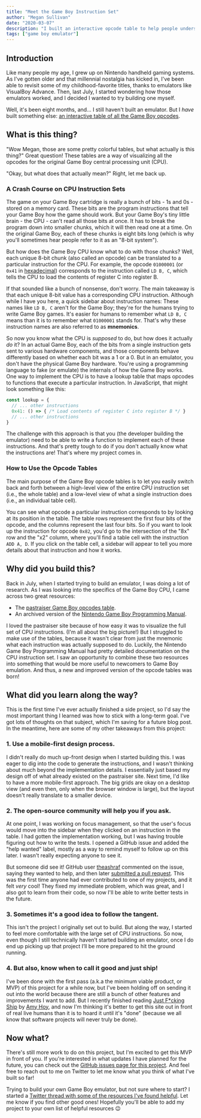 ```yaml
---
title: "Meet the Game Boy Instruction Set"
author: "Megan Sullivan"
date: "2020-03-07"
description: "I built an interactive opcode table to help people understand the Game Boy instruction set. This post describes the project and highlights some lessons I learned along the way."
tags: ["game boy emulator"]
---
```


## Introduction

Like many people my age, I grew up on Nintendo handheld gaming systems. As I've gotten older and that millennial nostalgia has kicked in, I've been able to revisit some of my childhood-favorite titles, thanks to emulators like VisualBoy Advance. Then, last July, I started wondering how those emulators worked, and I decided I wanted to try building one myself.

Well, it's been eight months, and... I still haven't built an emulator. But I *have* built something else: [an interactive table of all the Game Boy opcodes](https://meganesu.github.io/generate-gb-opcodes).

## What is this thing?

"Wow Megan, those are some pretty colorful tables, but what actually is this thing?" Great question! These tables are a way of visualizing all the opcodes for the original Game Boy central processing unit (CPU).

"Okay, but what does that actually mean?" Right, let me back up.

### A Crash Course on CPU Instruction Sets

The game on your Game Boy cartridge is really a bunch of bits - 1s and 0s - stored on a memory card. These bits are the program instructions that tell your Game Boy how the game should work. But your Game Boy's tiny little brain - the CPU - can't read all those bits at once. It has to break the program down into smaller chunks, which it will then read one at a time. On the original Game Boy, each of these chunks is eight bits long (which is why you'll sometimes hear people refer to it as an "8-bit system").

But how does the Game Boy CPU know what to do with those chunks? Well, each unique 8-bit chunk (also called an opcode) can be translated to a particular instruction for the CPU. For example, the opcode `01000001` (or `0x41` in [hexadecimal](https://simple.wikipedia.org/wiki/Hexadecimal)) corresponds to the instruction called `LD B, C`, which tells the CPU to load the contents of register C into register B. 

If that sounded like a bunch of nonsense, don't worry. The main takeaway is that each unique 8-bit value has a corresponding CPU instruction. Although while I have you here, a quick sidebar about instruction names: These names like `LD B, C` aren't for the Game Boy; they're for the humans trying to write Game Boy games. It's easier for humans to remember what `LD B, C` means than it is to remember what `01000001` stands for. That's why these instruction names are also referred to as **mnemonics**.

So now you know what the CPU is *supposed* to do, but how does it actually *do* it? In an actual Game Boy, each of the bits from a single instruction gets sent to various hardware components, and those components behave differently based on whether each bit was a 1 or a 0. But in an emulator, you don't have the physical Game Boy hardware. You're using a programming language to fake (or emulate) the internals of how the Game Boy works. One way to implement the CPU is to have a lookup table that maps opcodes to functions that execute a particular instruction. In JavaScript, that might look something like this:

```javascript
const lookup = {
  // ... other instructions
  0x41: () => { /* Load contents of register C into register B */ }
  // ... other instructions
}
```

The challenge with this approach is that you (the developer building the emulator) need to be able to write a function to implement each of these instructions. And that's pretty tough to do if you don't actually know what the instructions are! That's where my project comes in.

### How to Use the Opcode Tables

The main purpose of the Game Boy opcode tables is to let you easily switch back and forth between a high-level view of the entire CPU instruction set (i.e., the whole table) and a low-level view of what a single instruction does (i.e., an individual table cell).

You can see what opcode a particular instruction corresponds to by looking at its position in the table. The table rows represent the first four bits of the opcode, and the columns represent the last four bits. So if you want to look up the instruction for opcode `0x82`, you'd go to the intersection of the "8x" row and the "x2" column, where you'll find a table cell with the instruction `ADD A, D`. If you click on the table cell, a sidebar will appear to tell you more details about that instruction and how it works.

## Why did you build this?

Back in July, when I started trying to build an emulator, I was doing a lot of research. As I was looking into the specifics of the Game Boy CPU, I came across two great resources:

* The [pastraiser Game Boy opcodes table](https://www.pastraiser.com/cpu/gameboy/gameboy_opcodes.html).
* An archived version of the [Nintendo Game Boy Programming Manual](https://archive.org/details/GameBoyProgManVer1.1/mode/2up).

I loved the pastraiser site because of how easy it was to visualize the full set of CPU instructions. (I'm all about the big picture!) But I struggled to make use of the tables, because it wasn't clear from just the mnemonic what each instruction was actually supposed to do. Luckily, the Nintendo Game Boy Programming Manual had pretty detailed documentation on the CPU instruction set. I saw an opportunity to combine these two resources into something that would be more useful to newcomers to Game Boy emulation. And thus, a new and improved version of the opcode tables was born!

## What did you learn along the way?

This is the first time I've ever actually finished a side project, so I'd say the most important thing I learned was how to stick with a long-term goal. I've got lots of thoughts on that subject, which I'm saving for a future blog post. In the meantime, here are some of my other takeaways from this project:

### 1. Use a mobile-first design process.

I didn't really do much up-front design when I started building this. I was eager to dig into the code to generate the instructions, and I wasn't thinking about much beyond the implementation details. I essentially just based my design off of what already existed on the pastraiser site. Next time, I'd like to have a more mobile-first approach. The big grids are okay on a desktop view (and even then, only when the browser window is large), but the layout doesn't really translate to a smaller device.

### 2. The open-source community will help you if you ask.

At one point, I was working on focus management, so that the user's focus would move into the sidebar when they clicked on an instruction in the table. I had gotten the implementation working, but I was having trouble figuring out how to write the tests. I opened a GitHub issue and added the "help wanted" label, mostly as a way to remind myself to follow up on this later. I wasn't really expecting anyone to see it.

But someone did see it! GitHub user [theashraf](https://github.com/theashraf) commented on the issue, saying they wanted to help, and then later [submitted a pull request](https://github.com/meganesu/generate-gb-opcodes/pull/21). This was the first time anyone had ever contributed to one of my projects, and it felt *very* cool! They fixed my immediate problem, which was great, and I also got to learn from their code, so now I'll be able to write better tests in the future.

### 3. Sometimes it's a good idea to follow the tangent.

This isn't the project I originally set out to build. But along the way, I started to feel more comfortable with the large set of CPU instructions. So now, even though I still technically haven’t started building an emulator, once I do end up picking up that project I’ll be more prepared to hit the ground running.

### 4. But also, know when to call it good and just ship!

I've been done with the first pass (a.k.a the minimum viable product, or MVP) of this project for a while now, but I've been holding off on sending it out into the world because there are still a bunch of other features and improvements I want to add. But I recently finished reading [Just F*cking Ship](https://stackingthebricks.com/just-fucking-ship/) by [Amy Hoy](https://twitter.com/amyhoy), and now I'm thinking it's better to get this site out in front of real live humans than it is to hoard it until it's "done" (because we all know that software projects will never truly be done).

## Now what?

There's still more work to do on this project, but I'm excited to get this MVP in front of you. If you're interested in what updates I have planned for the future, you can check out the [GitHub issues page for this project](https://github.com/meganesu/generate-gb-opcodes/issues). And feel free to reach out to me on Twitter to let me know what you think of what I've built so far!

Trying to build your own Game Boy emulator, but not sure where to start? I started a [Twitter thread with some of the resources I've found helpful](https://twitter.com/meganesulli/status/1146306829418262528?s=20). Let me know if you find other good ones! Hopefully you'll be able to add my project to your own list of helpful resources 😉
